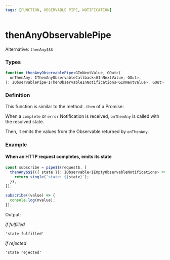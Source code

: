 ```yaml
---
tags: [FUNCTION, OBSERVABLE PIPE, NOTIFICATION]
---
```


# thenAnyObservablePipe

Alternative: `thenAny$$$`

### Types

```ts
function thenAnyObservablePipe<GInNextValue, GOut>(
  onThenAny: IThenAnyObservableCallback<GInNextValue, GOut>,
): IObservablePipe<IThenObservableInNotifications<GInNextValue>, GOut>
```

### Definition

This function is similar to the method `.then` of a Promise:

When a `complete` or `error` Notification is received, `onThenAny` is called with the resolved state.

Then, it emits the values from the Observable returned by `onThenAny`.

### Example

#### When an HTTP request completes, emits its state

```ts
const subscribe = pipe$$(request$, [
  thenAny$$$(({ state }): IObservable<IEmptyObservableNotifications> => {
    return single(`state: ${state}`);
  }),
]);

subscribe((value) => {
  console.log(nvalue);
});
```

Output:

*if fulfilled*

```text
'state fulfilled'
```

*if rejected*

```text
'state rejected'
```
